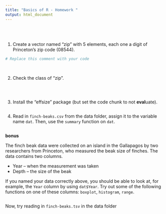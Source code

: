 ```yaml
---
title: "Basics of R - Homework "
output: html_document
---
```


<br/>
<br/>

1. Create a vector named "zip" with 5 elements, each one a digit of Princeton's zip code (08544).

``` r

# Replace this comment with your code


```

<br/>

2.  Check the class of "zip".

``` r

```

<br/>

3. Install the "effsize" package (but set the code chunk to not **eval**uate).

``` r

```

4. Read in `finch-beaks.csv` from the data folder, assign it to the variable name `dat`. Then, use the `summary` function on `dat`.

```r

```

**bonus**

The finch beak data were collected on an island in the Gallapagos by two researchers from Princeton, who measured the beak size of finches. The data contains two columns.

* Year -- when the measurement was taken
* Depth -- the size of the beak

If you named your data correctly above, you should be able to look at, for example, the `Year` column by using `dat$Year`. 
Try out some of the following functions on one of these columns: `boxplot`, `histogram`, `range`.

```r


```

Now, try reading in `finch-beaks.tsv` in the data folder

```r

```

